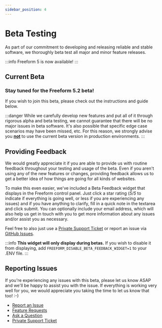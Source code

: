 ```yaml
---
sidebar_position: 4
---
```




# Beta Testing

As part of our commitment to developing and releasing reliable and stable software, we thoroughly beta test all major and minor feature releases.

:::info
Freeform 5 is now available!
:::

## Current Beta

<h3 class="yellow">Stay tuned for the Freeform 5.2 beta!</h3>

If you wish to join this beta, please check out the instructions and guide below.

:::danger
While we carefully develop new features and put all of it through rigorous alpha and beta testing, we cannot guarantee that there will be no major issues in beta software. It's also possible that specific edge case scenarios may have been missed, etc. For this reason, we strongly advise you <u>**not**</u> to use the current beta version in production environments.
:::

## Providing Feedback

We would greatly appreciate it if you are able to provide us with routine feedback throughout your testing and usage of the beta. Even if you aren't using any of the new features or changes, providing feedback allows us to get a better idea of how things are going for all kinds of websites.

To make this even easier, we've included a Beta Feedback widget that displays in the Freeform control panel. Just click a star rating (_5/5_ to indicate if everything is going well, or less if you are experiencing any issues) and if you have anything to clarify, fill in a quick note in the textarea and click submit. You can optionally include your email address, which will also help us get in touch with you to get more information about any issues and/or assist you as necessary.

Feel free to also just use a [Private Support Ticket](/support/) or report an issue via [GitHub Issues](https://github.com/solspace/craft-freeform/issues).

:::info
**This widget will only display during betas.** If you wish to disable it from displaying, add `FREEFORM_DISABLE_BETA_FEEDBACK_WIDGET=1` to your .ENV file.
:::

<Photo img={BetaFeedbackClosedPhoto} alt="Beta Feedback Widget" />
<Photo img={BetaFeedbackOpenPhoto} alt="Beta Feedback Widget opened" />

## Reporting Issues

If you're experiencing any issues with this beta, please let us know ASAP and we'll be happy to assist you with the issue. If everything is working very well for you, we would appreciate you taking the time to let us know that too! :-)

- [Report an Issue](https://github.com/solspace/craft-freeform/issues)
- [Feature Requests](https://github.com/solspace/craft-freeform/discussions)
- [Ask a Question](https://github.com/solspace/craft-freeform/discussions)
- [Private Support Ticket](/support/)
